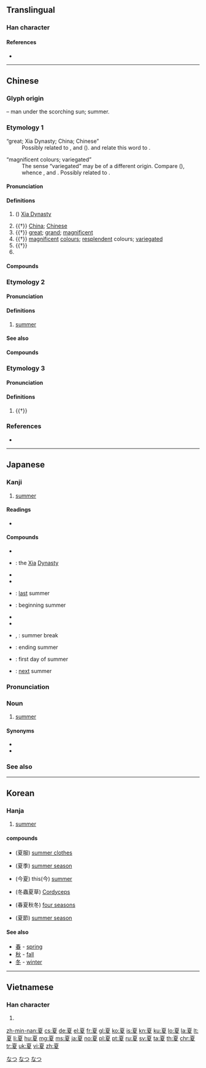 ==Translingual==
{{stroke order|strokes=10}}

===Han character===
{{Han char|rn=35|rad=夊|as=07|sn=10|four=10247|canj=MUHE|ids=⿱𦣻夂}}

====References====
* {{Han ref|kx=0245.120|dkj=05720|dj=0485.290|hdz=20869.100|uh=590F|ud=22799|bh=AE4C|bd=44620}}

----

==Chinese==
{{zh-forms|alt=昰,𠀼,𠌘,𠍺,𡔰,𡕭,𡕻,𡕾,𡖃,𣋗,𤴞,𧈄,𩖳}}

===Glyph origin===
{{Han etyl}}
{{Han compound|日|頁|ls=ic|t1=sun|t2=head; man}} – man under the scorching sun; summer.

===Etymology 1===
; “great; Xia Dynasty; China; Chinese”
:Possibly related to {{och-l|假|great}}, {{och-l|嘏|great}} and {{och-l|廈|big house}} ({{zh-ref|Wang, 1980}}). {{zh-ref|Shi (2000)}} and {{zh-ref|Mair (2013)}} relate this word to {{cog|bo|རྒྱ||great; wide; width; size; expanse; China}}.

; “magnificent colours; variegated”
:The sense “variegated” may be of a different origin. Compare {{cog|sit-pro||*Krā(H)|variegated}} ({{zh-ref|Starostin}}), whence {{cog|bo|བཀྲ||variegated; bright; radiant; splendid}}, {{cog|bo|ཁྲ||many-coloured; variegated; mottled; striped}} and {{cog|my|ကျား||variegated; striped; chequered}}. Possibly related to {{och-l|騢|horse with mixed red and white colour}}.

====Pronunciation====
{{zh-pron
|m=xià
|c=haa6
|h=pfs=ha
|md=hâ
|mn=hē/hā
|mn_note=hē - vernacular; hā - literary
|w=3hho,2xia
|w_note=3hho - vernacular; 2xia - literary
|mc=1
|oc=1,1
|ma=y
|cat=n,a,pn
}}

====Definitions====
{{zh-hanzi}}

# {{lb|zh|historical}} ({{zh-l|～[[朝]]}}) [[w:Xia dynasty|Xia Dynasty]]
# {{†}} {{lb|zh|by extension}} [[China]]; [[Chinese]]
# {{†}} [[great]]; [[grand]]; [[magnificent]]
# {{†}} [[magnificent]] [[colour]]s; [[resplendent]] colours; [[variegated]]
# {{†}} {{zh-alt-form|廈|[[big]] [[house]]}}
# {{surname|lang=zh}}

====Compounds====
{{zh-der|fold=1|寧夏|夏禮|中夏|大夏|夏禹|夏屋|函夏|夏朝|子夏懸鶉|夏鼎|區夏|廣夏細旃|子夏肥|夏桀|夏書|夏庭|夏官|夏后氏|夏侯|夏曆|夏正|方夏|有夏|旌夏|李劉馬夏|猾夏|用夏變夷|江夏|華夏|諴夏|諸夏|西夏}}

===Etymology 2===

====Pronunciation====
{{zh-pron
|m=xià
|c=haa6
|h=pfs=ha
|md=hâ
|mn=hē/hā
|mn_note=hē - vernacular; hā - literary
|w=3hho,2xia
|w_note=3hho - vernacular; 2xia - literary
|mc=2
|oc=2,2
|cat=n
}}

====Definitions====
{{zh-hanzi}}

# [[summer]] {{gloss|season}}

====See also====
{{table:seasons/zh}}

====Compounds====
{{zh-der|夏播|夏布|夏季|夏曆|夏糧|夏令|夏令時|夏令營|夏日|夏時制|夏熟|夏天|夏衣|夏至|夏至草|夏至點|夏至線|夏裝|夏服|中夏|剪夏羅|夏娃|夏枯草|夏畦|夏臘|夏五|冬蟲夏草|仲夏|半夏|夏苗|三冬兩夏|三夏|夏眠|夏季作物|夏雨雨人|季夏|冬扇夏爐|害夏|夏威夷州|夏季季風|夏候鳥|夏蟲朝菌|夏蟲|夏日可畏|夏令時間|夏五郭公|九夏|孟夏|初夏|冬暖夏涼|夏鑪冬扇|冬溫夏凊|夏正|炎炎夏日|涼夏|晾夏|歇夏|消夏|破夏|炎夏|春風夏雨|春誦夏絃|無冬無夏|殘夏|盛夏|歷夏經秋|拉夏|結夏安居|蘭開夏|約克夏|約克夏豬|過夏|立夏|結夏|賽夏族|郭公夏五|長夏|金夏沙|苦夏}}

===Etymology 3===

====Pronunciation====
{{zh-pron
|m=jiǎ
|c=gaa2
|cat=
}}

====Definitions====
{{zh-hanzi}}

# {{†}} {{zh-only|夏楚|[[ancient]] [[punishment]] [[instrument]]}}

===References===
* {{R:yue:Hanzi}}

----

==Japanese==

===Kanji===
{{ja-kanji|grade=2|rs=夊07}}

# [[summer]]

====Readings====
* {{ja-readings
|goon=[[げ]] (ge)
|kanon=[[か]] (ka)
|kun=[[なつ]] (natsu)}}

====Compounds====
{{top3}}
* {{ja-r|夏時|げし}}
* {{ja-r|夏朝|^かちょう}}: the [[xia|Xia]] [[dynasty|Dynasty]]
* {{ja-r|夏炉冬扇|かろとうせん}}
* {{ja-r|夏至|げし}}
{{mid3}}
* {{ja-r|昨夏|さっか}}: [[last]] summer
* {{ja-r|初夏|しょか}}: beginning summer
* {{ja-r|夏鳥|なつどり}}
* {{ja-r|夏場|なつば}}
{{mid3}}
* {{ja-r|夏休|なつやすみ}}, {{ja-r|夏休み|なつやすみ}}: summer break
* {{ja-r|晩夏|ばんか}}: ending summer
* {{ja-r|立夏|りっか}}: first day of summer
* {{ja-r|翌夏|よくなつ}}: [[next]] summer
{{bottom}}

===Pronunciation===
{{wikipedia|lang=ja}}
{{ja-kanjitab|なつ|yomi=k}}
{{ja-pron|acc=2|なつ|y=k}}

===Noun===
{{ja-noun|なつ}}

# [[summer]] {{gloss|season}}

====Synonyms====
* {{ja-r|夏季|かき}}
* {{ja-r|夏期|かき}}

===See also===
{{table:seasons/ja}}
[[Category:Japanese basic words|なつ]]
[[Category:ja:Calendar terms|なつ]]
[[Category:ja:Seasons|なつ]]

----

==Korean==

===Hanja===
{{ko-hanja|hangeul=[[하]]|emhun=여름|rv=ha|mr=ha}}

# [[summer]]

====compounds====
* {{l|ko|하복}}(夏服) [[summer clothes]]
* {{l|ko|하계}}(夏季) [[summer season]]
* {{l|ko|금하}}(今夏) this(今) [[summer]]
* {{l|ko|동충하초}}(冬蟲夏草) [[Cordyceps]]
* {{l|ko|춘하추동}}(春夏秋冬) [[four seasons]]
* {{l|ko|하절}}(夏節) [[summer season]]

====See also====
* [[春]] - [[spring]]
* [[秋]] - [[fall]]
* [[冬]] - [[winter]]

----

==Vietnamese==

===Han character===
{{vi-hantu|[[hạ]], [[hè]], [[thủy]]|rs=夊07}}

# {{defn|lang=vi|sort=夊07}}

[[zh-min-nan:夏]]
[[cs:夏]]
[[de:夏]]
[[el:夏]]
[[fr:夏]]
[[gl:夏]]
[[ko:夏]]
[[is:夏]]
[[kn:夏]]
[[ku:夏]]
[[lo:夏]]
[[la:夏]]
[[lt:夏]]
[[li:夏]]
[[hu:夏]]
[[mg:夏]]
[[ms:夏]]
[[ja:夏]]
[[no:夏]]
[[pl:夏]]
[[pt:夏]]
[[ru:夏]]
[[sv:夏]]
[[ta:夏]]
[[th:夏]]
[[chr:夏]]
[[tr:夏]]
[[uk:夏]]
[[vi:夏]]
[[zh:夏]]